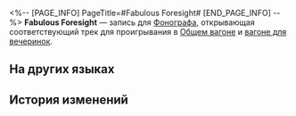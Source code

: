 <%-- [PAGE_INFO]
PageTitle=#Fabulous Foresight#
[END_PAGE_INFO] --%>
{{Предмет Инфобокс
|id          = 210210
|Изображение = Предмет Fabulous Foresight.png
|Тип         = Запись
|Инвентарь   = Ценные предметы
|Редкость    = 3
|Эффект      = 
|Описание    = Запись, которую можно воспроизвести на фонографе экспресса. Это может быть случайное приобретение или подарок от кого-то другого. Когда играет музыка, всплывают самые разные воспоминания: улыбки, встречи, прикосновения и волнение битвы. Может быть, поэтому, даже несмотря на стремительный прогресс общества, люди всё ещё собирают записи.<br />Текущая запись содержит трек Fabulous Foresight.
}}
{{Описание|''Даже если всё может измениться в мгновение ока, мои замыслы смогут держать ситуацию под контролем.''}}
'''Fabulous Foresight''' — запись для [[Фонограф]]а, открывающая соответствующий трек для проигрывания в [[Общий вагон|Общем вагоне]] и [[Вагон для вечеринок|вагоне для вечеринок]].

==На других языках==
{{На других языках
|en   = "Fabulous Foresight"
|zhs  = 《折冲妙算》
|zht  = 〈折衝妙算〉
|ja   = 『折衝妙算』
|ko   = ≪제압 묘책≫
|es   = Presciencia preternatural
|fr   = «&nbsp;Fabulous Foresight&nbsp;»
|ru   = Fabulous Foresight
|th   = "Fabulous Foresight"
|vi   = "Kế Khắc Chế"
|de   = „Fabelhafter Weitblick“
|id   = "Fabulous Foresight"
|pt   = "Fabulous Foresight"
}}

==История изменений==
{{История изменений|3.5}}